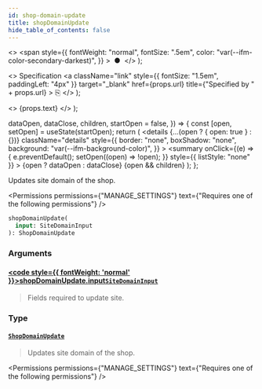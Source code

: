 ```yaml
---
id: shop-domain-update
title: shopDomainUpdate
hide_table_of_contents: false
---
```


  <>
    <span
      style={{
        fontWeight: "normal",
        fontSize: ".5em",
        color: "var(--ifm-color-secondary-darkest)",
      }}
    >
      &nbsp;●&nbsp;
    </span>
  </>
);

  <>
    Specification
    <a
      className="link"
      style={{ fontSize: "1.5em", paddingLeft: "4px" }}
      target="\_blank"
      href={props.url}
      title={"Specified by " + props.url}
    >
      ⎘
    </a>
  </>
);

  <>
    <span className={props.class}>{props.text}</span>
  </>
);


  dataOpen,
  dataClose,
  children,
  startOpen = false,
}) => {
  const [open, setOpen] = useState(startOpen);
  return (
    <details
      {...(open ? { open: true } : {})}
      className="details"
      style={{
        border: "none",
        boxShadow: "none",
        background: "var(--ifm-background-color)",
      }}
    >
      <summary
        onClick={(e) => {
          e.preventDefault();
          setOpen((open) => !open);
        }}
        style={{ listStyle: "none" }}
      >
        {open ? dataOpen : dataClose}
      </summary>
      {open && children}
    </details>
  );
};

Updates site domain of the shop.

<Permissions
  permissions={"MANAGE_SETTINGS"}
  text={"Requires one of the following permissions"}
/>

```graphql
shopDomainUpdate(
  input: SiteDomainInput
): ShopDomainUpdate
```

### Arguments

#### [<code style={{ fontWeight: 'normal' }}>shopDomainUpdate.<b>input</b></code>](#)<Bullet />[`SiteDomainInput`](../../../api-reference/miscellaneous/inputs/site-domain-input) <Badge class="badge badge--secondary" text="input"/>

> Fields required to update site.

### Type

#### [`ShopDomainUpdate`](../../../api-reference/shop/objects/shop-domain-update) <Badge class="badge badge--secondary" text="object"/>

> Updates site domain of the shop.

<Permissions
  permissions={"MANAGE_SETTINGS"}
  text={"Requires one of the following permissions"}
/>

